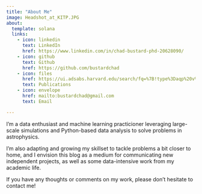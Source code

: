 ```yaml
---
title: "About Me"
image: Headshot_at_KITP.JPG
about:
  template: solana
  links:
    - icon: linkedin
      text: LinkedIn
      href: https://www.linkedin.com/in/chad-bustard-phd-20628090/
    - icon: github
      text: Github
      href: https://github.com/bustardchad
    - icon: files
      href: https://ui.adsabs.harvard.edu/search/fq=%7B!type%3Daqp%20v%3D%24fq_database%7D&fq_database=database%3A%20(astronomy%20OR%20physics)&q=author%3A(%22Bustard%2C%20Chad%22)&sort=citation_count%20desc%2C%20bibcode%20desc&p_=0  
      text: Publications
    - icon: envelope
      href: mailto:bustardchad@gmail.com
      text: Email

--- 
```


I'm a data enthusiast and machine learning practicioner leveraging large-scale simulations and 
Python-based data analysis to solve problems in astrophysics. 
 
 I'm also adapting and growing my skillset to tackle problems a bit closer to home, 
 and I envision this blog as a medium for communicating new independent 
 projects, as well as some data-intensive work from my academic life. 

If you have any thoughts or comments on my work, please don't hesitate to contact me! 

